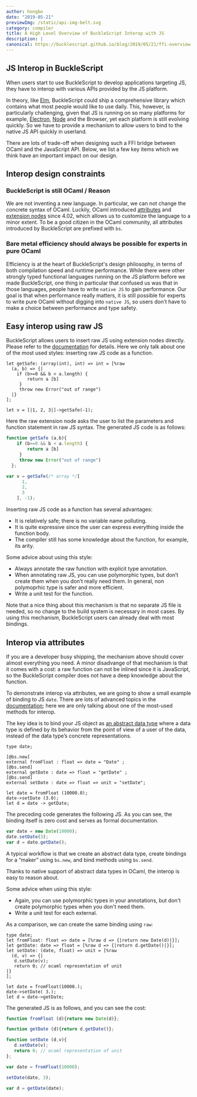 ```yaml
---
author: hongbo
date: "2019-05-21" 
previewImg: /static/api-img-belt.svg
category: compiler
title: A High Level Overview of BuckleScript Interop with JS
description: |
canonical: https://bucklescript.github.io/blog/2019/05/21/ffi-overview
---
```


## JS Interop in BuckleScript

When users start to use BuckleScript to develop applications targeting JS, they
have to interop with various APIs provided by the JS platform. 

In theory, like [Elm](https://elm-lang.org/), BuckleScript could ship a
comprehensive library which contains what most people would like to use daily.
This, however, is particularly challenging, given that JS is running on so many
platforms for example, [Electron](https://electronjs.org/),
[Node](https://nodejs.org/) and the Browser, yet each platform is still
evolving quickly. So we have to provide a mechanism to allow users to bind to
the native JS API quickly in userland.

There are lots of trade-off when designing such a FFI bridge between OCaml and
the JavaScript API. Below, we list a few key items which we think have an
important impact on our design.

## Interop design constraints

### BuckleScript is still OCaml / Reason

We are not inventing a new language. In particular, we can not change the
concrete syntax of OCaml. Luckily, OCaml introduced
[attributes](https://caml.inria.fr/pub/docs/manual-ocaml/extn.html#sec260) and
[extension nodes](https://caml.inria.fr/pub/docs/manual-ocaml/extn.html#sec262)
since 4.02, which allows us to customize the language to a minor extent. To be
a good citizen in the OCaml community, all attributes introduced by
BuckleScript are prefixed with `bs`.

### Bare metal efficiency should always be possible for experts in pure OCaml

Efficiency is at the heart of BuckleScript's design philosophy, in terms of
both compilation speed and runtime performance. While there were other strongly
typed functional languages running on the JS platform before we made
BuckleScript, one thing in particular that confused us was that in those
languages, people have to write `native JS` to gain performance. Our goal is
that when performance really matters, it is still possible for experts to write
pure OCaml without digging into `native JS`, so users don't have to make a
choice between performance and type safety.

## Easy interop using raw JS

BuckleScript allows users to insert raw JS using extension nodes directly.
Please refer to the
[documentation](https://bucklescript.github.io/docs/en/embed-raw-javascript)
for details. Here we only talk about one of the most used styles: inserting raw
  JS code as a function.

```reason
let getSafe: (array(int), int) => int = [%raw
  (a, b) => {|
	if (b>=0 && b < a.length) {
    	return a [b]
     }
     throw new Error("out of range")
  |}
];

let v = [|1, 2, 3|]->getSafe(-1);
```

Here the raw extension node asks the user to list the parameters and function
statement in raw JS syntax. The generated JS code is as follows:

```js
function getSafe (a,b){ 
	if (b>=0 && b < a.length) {
    	return a [b]
     }
     throw new Error("out of range")
  };

var v = getSafe(/* array */[
      1,
      2,
      3
    ], -1);
```

Inserting raw JS code as a function has several advantages:

- It is relatively safe; there is no variable name polluting.
- It is quite expressive since the user can express everything inside the function body.
- The compiler still has some knowledge about the function, for example, its arity.

Some advice about using this style:
- Always annotate the raw function with explicit type annotation.
- When annotating raw JS, you can use polymorphic types, but don’t create them when you don’t really need them. In general, non polymoprhic type is safer and more efficient.
- Write a unit test for the function.

Note that a nice thing about this mechanism is that no separate JS file is
needed, so no change to the build system is necessary in most cases. By using
this mechanism, BuckleScript users can already deal with most bindings.

## Interop via attributes

If you are a developer busy shipping, the mechanism above should cover almost
everything you need. A minor disadvange of that mechanism is that it comes with
a cost: a raw function can not be inlined since it is JavaScript, so the
BuckleScript compiler does not have a deep knowledge about the function.

To demonstrate interop via attributes, we are going to show a small example of
binding to JS `date`. There are lots of advanced topics in the
[documentation](https://bucklescript.github.io/docs/en/interop-overview); here
we are only talking about one of the most-used methods for interop.

The key idea is to bind your JS object as [an abstract data
type](https://en.wikipedia.org/wiki/Abstract_data_type) where a data type is
defined by its behavior from the point of view of a user of the data, instead
of the data type’s concrete representations.

```reason
type date;

[@bs.new]
external fromFloat : float => date = "Date" ;
[@bs.send]
external getDate : date => float = "getDate" ;
[@bs.send]
external setDate : date => float => unit = "setDate";

let date = fromFloat (10000.0);
date->setDate (3.0);
let d = date -> getDate;
```

The preceding code generates the following JS. As you can see, the binding
itself is zero cost and serves as formal documentation.

```js
var date = new Date(10000);
date.setDate(3);
var d = date.getDate();
```

A typical workflow is that we create an abstract data type, create bindings for
a “maker” using `bs.new`, and bind methods using `bs.send`.

Thanks to native support of abstract data types in OCaml, the interop is easy
to reason about.

Some advice when using this style:
- Again, you can use polymorphic types in your annotations, but don't create
  polymorphic types when you don't need them.
- Write a unit test for each external.

As a comparison, we can create the same binding using `raw`:

```reason
type date;
let fromFloat: float => date = [%raw d => {|return new Date(d)|}];
let getDate: date => float = [%raw d => {|return d.getDate()|}];
let setDate: (date, float) => unit = [%raw
  (d, v) => {|
   d.setDate(v);
   return 0; // ocaml representation of unit
|}
];

let date = fromFloat(10000.);
date->setDate( 3.);
let d = date->getDate;
```

The generated JS is as follows, and you can see the cost:

```js
function fromFloat (d){return new Date(d)};

function getDate (d){return d.getDate()};

function setDate (d,v){
   d.setDate(v);
   return 0; // ocaml representation of unit 
};

var date = fromFloat(10000);

setDate(date, 3);

var d = getDate(date);
```

<!-- ,  and provide various methods over such abstract data type. -->
